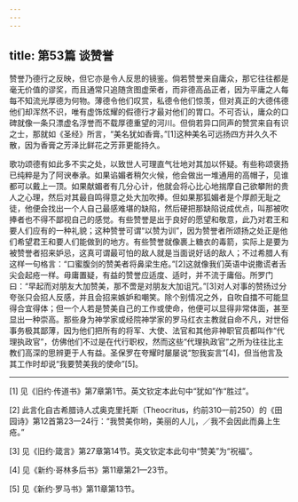 ```yaml
---
---
---
```

title: 第53篇 谈赞誉
---




赞誉乃德行之反映，但它亦是令人反思的镜鉴。倘若赞誉来自庸众，那它往往都是毫无价值的谬奖，而且通常只追随贪图虚荣者，而非德高品正者，因为平庸之人每每不知流光厚德为何物。薄德令他们叹赏，私德令他们惊羡，但对真正的大德伟德他们却浑然不识，唯有虚饰炫耀的假德行才最对他们的胃口。不可否认，庸众的口碑就像一条只漂虚名浮誉而不载厚德重望的河川。但倘若异口同声的赞赏来自有识之士，那就如《圣经》所言，“美名犹如香膏。”[1]这种美名可远扬四方并久久不散，因为香膏之芳泽比鲜花之芳菲更能持久。

歌功颂德有如此多不实之处，以致世人可理直气壮地对其加以怀疑。有些称颂褒扬已纯粹是为了阿谀奉承。如果谄媚者稍欠火候，他会做出一堆通用的高帽子，见谁都可以戴上一顶。如果献媚者有几分心计，他就会将心比心地揣摩自己欲攀附的贵人之心理，然后对其最自鸣得意之处大加吹捧。但如果那狐媚者是个厚颜无耻之徒，他便会找出一个人自己最感难堪的缺陷，然后硬把那缺陷说成优点，叫那被吹捧者也不得不鄙视自己的感觉。有些赞誉是出于良好的愿望和敬意，此乃对君王和要人们应有的一种礼貌；这种赞誉可谓“以赞为训”，因为赞誉者所颂扬之处正是他们希望君王和要人们能做到的地方。有些赞誉就像裹上糖衣的毒箭，实际上是要为被赞誉者招来妒忌，这真可谓最可怕的敌人就是当面说好话的敌人；不过希腊人有这样一句格言：“口蜜腹剑的赞美者将鼻梁生疮。”[2]这就像我们英语中说撒谎者舌尖会起疮一样。毋庸置疑，有益的赞誉应适度、适时，并不流于庸俗。所罗门曰：“早起而对朋友大加赞美，那不啻是对朋友大加诅咒。”[3]对人对事的赞扬过分夸张只会招人反感，并且会招来嫉妒和嘲笑。除个别情况之外，自吹自擂不可能显得合宜得体；但一个人若是赞美自己的工作或使命，他便可以显得非常体面，甚至显出一种崇高。那些身为神学家或经院神学家的罗马红衣主教就自命不凡，对世俗事务极其鄙薄，因为他们把所有的将军、大使、法官和其他非神职官员都叫作“代理执政官”，仿佛他们不过是在代行职权，然而这些“代理执政官”之所为往往比主教们高深的思辨更于人有益。圣保罗在夸耀时屡屡说“恕我妄言”[4]，但当他言及其工作时却说“我要赞美我的使命”[5]。



* * *



[1] 见《旧约·传道书》第7章第1节。英文钦定本此句中“犹如”作“胜过”。

[2] 此言化自古希腊诗人忒奥克里托斯（Theocritus，约前310—前250）的《田园诗》第12首第23—24行：“我赞美你哟，美丽的人儿，／我不会因此而鼻上生疮。”

[3] 见《旧约·箴言》第27章第14节。英文钦定本此句中“赞美”为“祝福”。

[4] 见《新约·哥林多后书》第11章第21—23节。

[5] 见《新约·罗马书》第11章第13节。